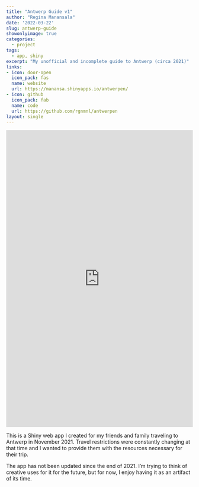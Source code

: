 ```yaml
---
title: "Antwerp Guide v1"
author: "Regina Manansala"
date: '2022-03-22'
slug: antwerp-guide
showonlyimage: true
categories:
  - project
tags:
  - app, shiny
excerpt: "My unofficial and incomplete guide to Antwerp (circa 2021)"
links:
- icon: door-open
  icon_pack: fas
  name: website
  url: https://manansa.shinyapps.io/antwerpen/
- icon: github
  icon_pack: fab
  name: code
  url: https://github.com/rgnmnl/antwerpen
layout: single
---
```


<iframe height="800" width="100%" frameborder="no" src="https://manansa.shinyapps.io/antwerpen/"> </iframe>

This is a Shiny web app I created for my friends and family traveling to Antwerp in November 2021. Travel restrictions were constantly changing at that time and I wanted to provide them with the resources necessary for their trip.

The app has not been updated since the end of 2021. I'm trying to think of creative uses for it for the future, but for now, I enjoy having it as an artifact of its time.

<!-- Visit app <a href = "https://manansa.shinyapps.io/antwerpen/"><b>here</b></a> -->
